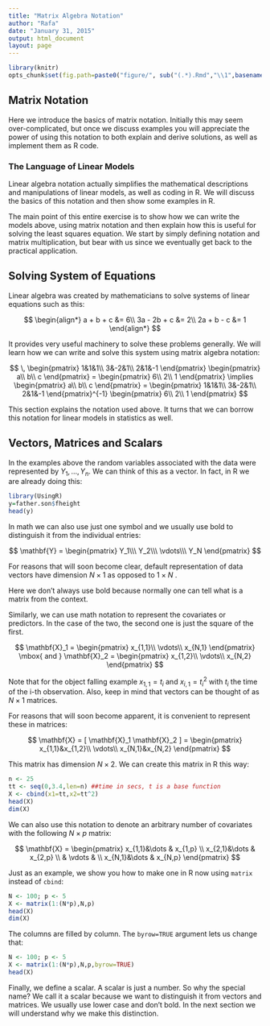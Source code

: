 ```yaml
---
title: "Matrix Algebra Notation"
author: "Rafa"
date: "January 31, 2015"
output: html_document
layout: page
---
```


```r
library(knitr)
opts_chunk$set(fig.path=paste0("figure/", sub("(.*).Rmd","\\1",basename(knitr:::knit_concord$get('infile'))), "-"))
```

## Matrix Notation

Here we introduce the basics of matrix notation. Initially this may seem over-complicated, but once we discuss examples you will appreciate the power of using this notation to both explain and derive solutions, as well as implement them as R code. 

### The Language of Linear Models

Linear algebra notation actually simplifies the mathematical descriptions and manipulations of linear models, as well as coding in R. We will discuss the basics of this notation and then show some examples in R.

The main point of this entire exercise is to show how we can write the models above, using matrix notation and then explain how this is useful for solving the least squares equation. We start by simply defining notation and matrix multiplication, but bear with us since we eventually get back to the practical application.

## Solving System of Equations

Linear algebra was created by mathematicians to solve systems of linear equations such as this:

$$
\begin{align*}
a + b + c &= 6\\
3a - 2b + c &= 2\\
2a + b  - c &= 1
\end{align*}
$$

It provides very useful machinery to solve these problems generally. We will learn how we can write and solve this system using matrix algebra notation:

$$ 
\,
\begin{pmatrix}
1&1&1\\
3&-2&1\\
2&1&-1
\end{pmatrix}
\begin{pmatrix}
a\\
b\\
c
\end{pmatrix} =
\begin{pmatrix}
6\\
2\\
1
\end{pmatrix}
\implies
\begin{pmatrix}
a\\
b\\
c
\end{pmatrix} =
\begin{pmatrix}
1&1&1\\
3&-2&1\\
2&1&-1
\end{pmatrix}^{-1}
\begin{pmatrix}
6\\
2\\
1
\end{pmatrix}
$$

This section explains the notation used above. It turns that we can borrow this notation for linear models in statistics as well.

## Vectors, Matrices and Scalars

In the examples above the random variables associated with the data were represented by $Y_1,\dots,Y_n$. We can think of this as a vector. In fact, in R we are already doing this:

```r
library(UsingR)
y=father.son$fheight
head(y)
```
In math we can also use just one symbol and we usually use bold to distinguish it from the individual entries:

$$ \mathbf{Y} = \begin{pmatrix}
Y_1\\\
Y_2\\\
\vdots\\\
Y_N
\end{pmatrix}
$$


For reasons that will soon become clear, default representation of data vectors have dimension $N\times 1$ as opposed to $1 \times N$ .

Here we don't always use bold because normally one can tell what is a matrix from the context.

Similarly, we can use math notation to represent the covariates or predictors. In the case of the two, the second one is just the square of the first.

$$ 
\mathbf{X}_1 = \begin{pmatrix}
x_{1,1}\\
\vdots\\
x_{N,1}
\end{pmatrix} \mbox{ and }
\mathbf{X}_2 = \begin{pmatrix}
x_{1,2}\\
\vdots\\
x_{N,2}
\end{pmatrix}
$$

Note that for the object falling example $x_{1,1}= t_i$ and $x_{i,1}=t_i^2$ with $t_i$ the time of the i-th observation. Also, keep in mind that vectors can be thought of as $N\times 1$ matrices.

For reasons that will soon become apparent, it is convenient to represent these in matrices:

$$ 
\mathbf{X} = [ \mathbf{X}_1 \mathbf{X}_2 ] = \begin{pmatrix}
x_{1,1}&x_{1,2}\\
\vdots\\
x_{N,1}&x_{N,2}
\end{pmatrix}
$$

This matrix has dimension $N \times 2$. We can create this matrix in R this way:

```r
n <- 25
tt <- seq(0,3.4,len=n) ##time in secs, t is a base function
X <- cbind(x1=tt,x2=tt^2)
head(X)
dim(X)
```

We can also use this notation to denote an arbitrary number of covariates with the following $N\times p$ matrix:

$$
\mathbf{X} = \begin{pmatrix}
  x_{1,1}&\dots & x_{1,p} \\
  x_{2,1}&\dots & x_{2,p} \\
   & \vdots & \\
  x_{N,1}&\dots & x_{N,p} 
  \end{pmatrix}
$$

Just as an example, we show you how to make one in R now using `matrix` instead of `cbind`:

```r
N <- 100; p <- 5
X <- matrix(1:(N*p),N,p)
head(X)
dim(X)
```

The columns are filled by column. The `byrow=TRUE` argument lets us change that:

```r
N <- 100; p <- 5
X <- matrix(1:(N*p),N,p,byrow=TRUE)
head(X)
```

Finally, we define a scalar. A scalar is just a number. So why the special name? We call it a scalar because we want to distinguish it from vectors and matrices. We usually use lower case and don't bold. In the next section we will understand why we make this distinction.

